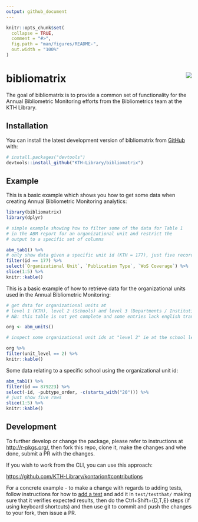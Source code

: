 ```yaml
---
output: github_document
---
```


<!-- README.md is generated from README.Rmd. Please edit that file -->

```r
knitr::opts_chunk$set(
  collapse = TRUE,
  comment = "#>",
  fig.path = "man/figures/README-",
  out.width = "100%"
)
```

# bibliomatrix <img src="man/figures/sticker.png" align="right" />

<!-- badges: start -->
<!-- badges: end -->

The goal of bibliomatrix is to provide a common set of functionality for the Annual Bibliometric Monitoring efforts from the Bibliometrics team at the KTH Library.

## Installation

You can install the latest development version of bibliomatrix from [GitHub](https://KTH-Library.github.com/bibliomatrix) with:

``` r
# install.packages("devtools")
devtools::install_github("KTH-Library/bibliomatrix")
```

## Example

This is a basic example which shows you how to get some data when creating Annual Bibliometric Monitoring analytics:

```r
library(bibliomatrix)
library(dplyr)

# simple example showing how to filter some of the data for Table 1
# in the ABM report for an organizational unit and restrict the
# output to a specific set of columns

abm_tab1() %>% 
# only show data given a specific unit id (KTH = 177), just five records
filter(id == 177) %>%
select(`Organizational Unit`, `Publication Type`, `WoS Coverage`) %>%
slice(1:5) %>%
knitr::kable()

```

This is a basic example of how to retrieve data for the organizational units used in the Annual Bibliometric Monitoring:

```r
# get data for organizational units at 
# level 1 (KTH), level 2 (Schools) and level 3 (Departments / Institutions)
# NB: this table is not yet complete and some entries lack english translations

org <- abm_units()

# inspect some organizational unit ids at "level 2" ie at the school level

org %>%
filter(unit_level == 2) %>%
knitr::kable()

```

Some data relating to a specific school using the organizational unit id:

```r

abm_tab1() %>%
filter(id == 879223) %>%
select(-id, -pubtype_order, -c(starts_with("20"))) %>%
# just show five rows
slice(1:5) %>%
knitr::kable()
```

## Development

To further develop or change the package, please refer to instructions at <http://r-pkgs.org/>, then fork this repo, clone it, make the changes and whe done, submit a PR with the changes.

If you wish to work from the CLI, you can use this approach:

<https://github.com/KTH-Library/kontarion#contributions>

For a concrete example - to make a change with regards to adding tests, follow instructions for how to [add a test](https://r-pkgs.org/tests.html) and add it in `test/testthat/` making sure that it verifies expected results, then do the Ctrl+Shift+{D,T,E} steps (if using keyboard shortcuts) and then use git to commit and push the changes to your fork, then issue a PR.
